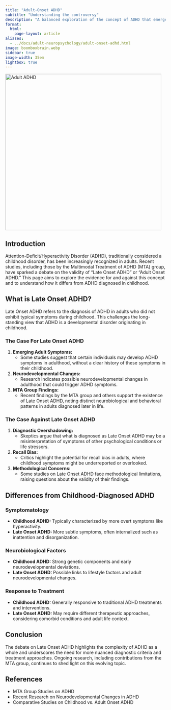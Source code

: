 ```yaml
---
title: "Adult-Onset ADHD"
subtitle: "Understanding the controversy"
description: "A balanced exploration of the concept of ADHD that emerges in adulthood, contrasting it with the more common childhood-diagnosed ADHD."
format:
  html:
    page-layout: article
aliases:
  - ../docs/adult-neuropsychology/adult-onset-adhd.html
image: boomboxbrain.webp
sidebar: true
image-width: 35em
lightbox: true
---
```


![](boomboxbrain.webp "Adult ADHD"){width=35em fig-alt="A brainworkup logo for adult ADHD."}

## Introduction

Attention-Deficit/Hyperactivity Disorder (ADHD), traditionally considered a childhood disorder, has been increasingly recognized in adults. Recent studies, including those by the Multimodal Treatment of ADHD (MTA) group, have sparked a debate on the validity of "Late Onset ADHD" or "Adult Onset ADHD." This page aims to explore the evidence for and against this concept and to understand how it differs from ADHD diagnosed in childhood.

## What is Late Onset ADHD?

Late Onset ADHD refers to the diagnosis of ADHD in adults who did not exhibit typical symptoms during childhood. This challenges the long-standing view that ADHD is a developmental disorder originating in childhood.

### The Case For Late Onset ADHD

1. **Emerging Adult Symptoms:**
   - Some studies suggest that certain individuals may develop ADHD symptoms in adulthood, without a clear history of these symptoms in their childhood.
2. **Neurodevelopmental Changes:**
   - Research indicates possible neurodevelopmental changes in adulthood that could trigger ADHD symptoms.
3. **MTA Group Findings:**
   - Recent findings by the MTA group and others support the existence of Late Onset ADHD, noting distinct neurobiological and behavioral patterns in adults diagnosed later in life.

### The Case Against Late Onset ADHD

1. **Diagnostic Overshadowing:**
   - Skeptics argue that what is diagnosed as Late Onset ADHD may be a misinterpretation of symptoms of other psychological conditions or life stressors.
2. **Recall Bias:**
   - Critics highlight the potential for recall bias in adults, where childhood symptoms might be underreported or overlooked.
3. **Methodological Concerns:**
   - Some studies on Late Onset ADHD face methodological limitations, raising questions about the validity of their findings.

## Differences from Childhood-Diagnosed ADHD

### Symptomatology

- **Childhood ADHD:** Typically characterized by more overt symptoms like hyperactivity.
- **Late Onset ADHD:** More subtle symptoms, often internalized such as inattention and disorganization.

### Neurobiological Factors

- **Childhood ADHD:** Strong genetic components and early neurodevelopmental deviations.
- **Late Onset ADHD:** Possible links to lifestyle factors and adult neurodevelopmental changes.

### Response to Treatment

- **Childhood ADHD:** Generally responsive to traditional ADHD treatments and interventions.
- **Late Onset ADHD:** May require different therapeutic approaches, considering comorbid conditions and adult life context.

## Conclusion

The debate on Late Onset ADHD highlights the complexity of ADHD as a whole and underscores the need for more nuanced diagnostic criteria and treatment approaches. Ongoing research, including contributions from the MTA group, continues to shed light on this evolving topic.

## References

- MTA Group Studies on ADHD
- Recent Research on Neurodevelopmental Changes in ADHD
- Comparative Studies on Childhood vs. Adult Onset ADHD




